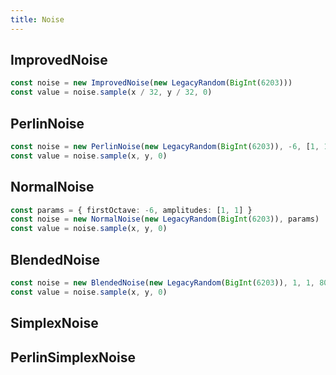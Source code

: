 ```yaml
---
title: Noise
---
```


## ImprovedNoise

```ts
const noise = new ImprovedNoise(new LegacyRandom(BigInt(6203)))
const value = noise.sample(x / 32, y / 32, 0)
```

<ImprovedNoiseExample />

## PerlinNoise

```ts
const noise = new PerlinNoise(new LegacyRandom(BigInt(6203)), -6, [1, 1])
const value = noise.sample(x, y, 0)
```

<PerlinNoiseExample />

## NormalNoise

```ts
const params = { firstOctave: -6, amplitudes: [1, 1] }
const noise = new NormalNoise(new LegacyRandom(BigInt(6203)), params)
const value = noise.sample(x, y, 0)
```

<NormalNoiseExample />

## BlendedNoise

```ts
const noise = new BlendedNoise(new LegacyRandom(BigInt(6203)), 1, 1, 80, 160, 4)
const value = noise.sample(x, y, 0)
```

<BlendedNoiseExample />

## SimplexNoise

<SimplexNoiseExample />

## PerlinSimplexNoise

<PerlinSimplexNoiseExample />

